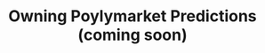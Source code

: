 ---
title: "Owning Poylymarket Predictions (coming soon)"
description: "Learn how to use Thesis.io to integrate your private data to accurately predict latest breaking news on Polymarket, lightning fast and accurate."
---